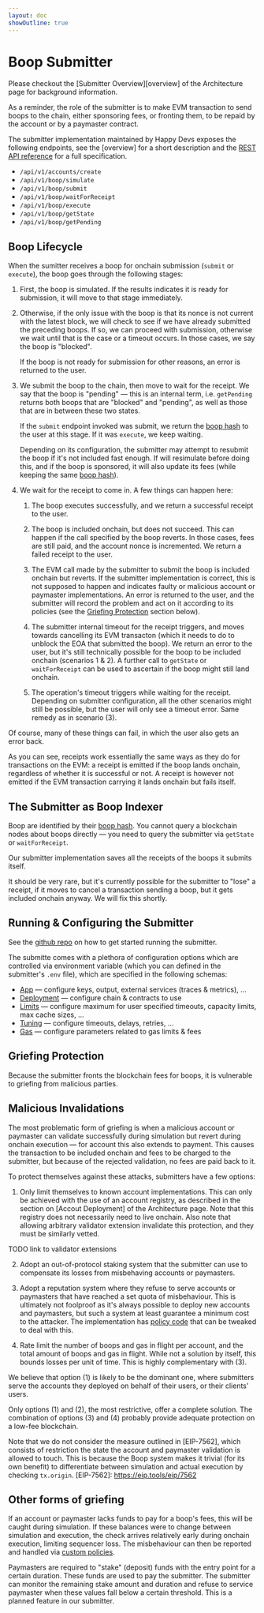 ```yaml
---
layout: doc
showOutline: true
---
```


# Boop Submitter

Please checkout the [Submitter Overview][overview] of the Architecture page for background information.

As a reminder, the role of the submitter is to make EVM transaction to send boops to the chain, either sponsoring fees,
or fronting them, to be repaid by the account or by a paymaster contract.

The submitter implementation maintained by Happy Devs exposes the following endpoints, see the [overview] for a short
description and the [REST API reference](/boop/rest) for a full specification.

- `/api/v1/accounts/create`
- `/api/v1/boop/simulate`
- `/api/v1/boop/submit`
- `/api/v1/boop/waitForReceipt`
- `/api/v1/boop/execute`
- `/api/v1/boop/getState`
- `/api/v1/boop/getPending`

## Boop Lifecycle

When the sumitter receives a boop for onchain submission (`submit` or `execute`), the boop goes through the following
stages:

1. First, the boop is simulated. If the results indicates it is ready for submission, it will move to that stage
   immediately.

2. Otherwise, if the only issue with the boop is that its nonce is not current with the latest block, we will check to
   see if we have already submitted the preceding boops. If so, we can proceed with submission, otherwise we wait until
   that is the case or a timeout occurs. In those cases, we say the boop is "blocked".

   If the boop is not ready for submission for other reasons, an error is returned to the user.

3. We submit the boop to the chain, then move to wait for the receipt. We say that the boop is "pending" — this is an
   internal term, i.e. `getPending` returns both boops that are "blocked" and "pending", as well as those that are in
   between these two states.

   If the `submit` endpoint invoked was submit, we return the [boop hash] to the user at this stage. If it was `execute`,
   we keep waiting.

   Depending on its configuration, the submitter may attempt to resubmit the boop if it's not included fast enough. If will
   resimulate before doing this, and if the boop is sponsored, it will also update its fees (while keeping the same [boop
   hash]).

[boop hash]: /boop/contracts#boop-hash

4. We wait for the receipt to come in. A few things can happen here:

    1. The boop executes successfully, and we return a successful receipt to the user.

    2. The boop is included onchain, but does not succeed. This can happen if the call specified by the boop reverts.
       In those cases, fees are still paid, and the account nonce is incremented. We return a failed receipt to the user.

    3. The EVM call made by the submitter to submit the boop is included onchain but reverts. If the submitter
       implementation is correct, this is not supposed to happen and indicates faulty or malicious account or paymaster
       implementations. An error is returned to the user, and the submitter will record the problem and act on it according to
       its policies (see the [Griefing Protection](#griefing-protection) section below).

    4. The submitter internal timeout for the receipt triggers, and moves towards cancelling its EVM transacton (which it
       needs to do to unblock the EOA that submitted the boop). We return an error to the user, but it's still technically
       possible for the boop to be included onchain (scenarios 1 & 2). A further call to `getState` or `waitForReceipt` can be
       used to ascertain if the boop might still land onchain.

    5. The operation's timeout triggers while waiting for the receipt. Depending on submitter configuration, all the
       other scenarios might still be possible, but the user will only see a timeout error. Same remedy as in scenario (3).

Of course, many of these things can fail, in which the user also gets an error back.

As you can see, receipts work essentially the same ways as they do for transactions on the EVM: a receipt is emitted if
the boop lands onchain, regardless of whether it is successful or not. A receipt is however not emitted if the EVM
transaction carrying it lands onchain but fails itself.

## The Submitter as Boop Indexer

Boop are identified by their [boop hash]. You cannot query a blockchain nodes about boops directly — you need to query
the submitter via `getState` or `waitForReceipt`.

Our submitter implementation saves all the receipts of the boops it submits itself.

It should be very rare, but it's currently possible for the submitter to "lose" a receipt, if it moves to cancel a
transaction sending a boop, but it gets included onchain anyway. We will fix this shortly.

## Running & Configuring the Submitter

See the [github repo][submitter-package] on how to get started running the submitter.

[submitter-package]: https://github.com/HappyChainDevs/happychain/tree/master/apps/submitter

The submitte comes with a plethora of configuration options which are controlled via environment variable (which you can
defined in the submitter's `.env` file), which are specified in the following schemas:

- [App] — configure keys, output, external services (traces & metrics), ...
- [Deployment] — configure chain & contracts to use
- [Limits] — configure maximum for user specified timeouts, capacity limits, max cache sizes, ...
- [Tuning] — configure timeouts, delays, retries, ...
- [Gas] — configure parameters related to gas limits & fees

[App]: https://github.com/HappyChainDevs/happychain/blob/master/apps/submitter/lib/env/schemas/app.ts
[Deployment]: https://github.com/HappyChainDevs/happychain/blob/master/apps/submitter/lib/env/schemas/deployment.ts
[Limits]: https://github.com/HappyChainDevs/happychain/blob/master/apps/submitter/lib/env/schemas/limits.ts
[Tuning]: https://github.com/HappyChainDevs/happychain/blob/master/apps/submitter/lib/env/schemas/tuning.ts
[Gas]: https://github.com/HappyChainDevs/happychain/blob/master/apps/submitter/lib/env/schemas/gas.ts

## Griefing Protection

Because the submitter fronts the blockchain fees for boops, it is vulnerable to griefing from malicious parties.

## Malicious Invalidations

The most problematic form of griefing is when a malicious account or paymaster can validate successfully during
simulation but revert during onchain execution — for account this also extends to payment. This causes the transaction
to be included onchain and fees to be charged to the submitter, but because of the rejected validation, no fees are paid
back to it.

To protect themselves against these attacks, submitters have a few options:

1. Only limit themselves to known account implementations. This can only be achieved with the use of an account registry,
  as described in the section on [Accout Deployment] of the Architecture page. Note that this registry does not
  necessarily need to live onchain. Also note that allowing arbitrary validator extension invalidate this protection, and
  they must be similarly vetted.

[Account Deployment]: /boop/architecture#account-deployment

TODO link to validator extensions

2. Adopt an out-of-protocol staking system that the submitter can use to compensate its losses from misbehaving accounts
   or paymasters.

3. Adopt a reputation system where they refuse to serve accounts or paymasters that have reached a set quota of
  misbehaviour. This is ultimately not foolproof as it's always possible to deploy new accounts and paymasters, but such a
  system at least guarantee a minimum cost to the attacker. The implementation has [policy code][policies] that can be tweaked to
  deal with this.

[policies]: https://github.com/HappyChainDevs/happychain/tree/master/apps/submitter/lib/policies

4. Rate limit the number of boops and gas in flight per account, and the total amount of boops and gas in flight. While
   not a solution by itself, this bounds losses per unit of time. This is highly complementary with (3).

We believe that option (1) is likely to be the dominant one, where submitters serve the accounts they deployed on behalf
of their users, or their clients' users.

Only options (1) and (2), the most restrictive, offer a complete solution. The combination of options (3) and (4)
probably provide adequate protection on a low-fee blockchain.

Note that we do not consider the measure outlined in [EIP-7562], which consists of restriction the state the account and
paymaster validation is allowed to touch. This is because the Boop system makes it trivial (for its own benefit) to
differentiate between simulation and actual execution by checking `tx.origin`. [EIP-7562]: https://eip.tools/eip/7562

## Other forms of griefing

If an account or paymaster lacks funds to pay for a boop's fees, this will be caught during simulation. If these
balances were to change between simulation and execution, the check arrives relatively early during onchain execution,
limiting sequencer loss. The misbehaviour can then be reported and handled via [custom policies][policies].

Paymasters are required to "stake" (deposit) funds with the entry point for a certain duration. These funds are used to
pay the submitter. The submitter can monitor the remaining stake amount and duration and refuse to service paymaster
when these values fall below a certain threshold. This is a planned feature in our submitter.